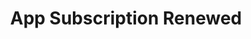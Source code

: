 ---
title: 'App Subscription Renewed'
description: 'This event is triggered whenever an App subscription is renewed on a company.'
---